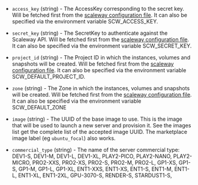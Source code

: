 <!-- Code generated from the comments of the Config struct in builder/scaleway/config.go; DO NOT EDIT MANUALLY -->

- `access_key` (string) - The AccessKey corresponding to the secret key.
  Will be fetched first from the [scaleway configuration file](https://github.com/scaleway/scaleway-sdk-go/blob/master/scw/README.md).
  It can also be specified via the environment variable SCW_ACCESS_KEY.

- `secret_key` (string) - The SecretKey to authenticate against the Scaleway API.
  Will be fetched first from the [scaleway configuration file](https://github.com/scaleway/scaleway-sdk-go/blob/master/scw/README.md).
  It can also be specified via the environment variable SCW_SECRET_KEY.

- `project_id` (string) - The Project ID in which the instances, volumes and snapshots will be created.
  Will be fetched first from the [scaleway configuration file](https://github.com/scaleway/scaleway-sdk-go/blob/master/scw/README.md).
  It can also be specified via the environment variable SCW_DEFAULT_PROJECT_ID.

- `zone` (string) - The Zone in which the instances, volumes and snapshots will be created.
  Will be fetched first from the [scaleway configuration file](https://github.com/scaleway/scaleway-sdk-go/blob/master/scw/README.md).
  It can also be specified via the environment variable SCW_DEFAULT_ZONE

- `image` (string) - The UUID of the base image to use. This is the image
  that will be used to launch a new server and provision it. See
  the images list
  get the complete list of the accepted image UUID.
  The marketplace image label (eg `ubuntu_focal`) also works.

- `commercial_type` (string) - The name of the server commercial type:
  DEV1-S, DEV1-M, DEV1-L, DEV1-XL,
  PLAY2-PICO, PLAY2-NANO, PLAY2-MICRO,
  PRO2-XXS, PRO2-XS, PRO2-S, PRO2-M, PRO2-L,
  GP1-XS, GP1-S, GP1-M, GP1-L, GP1-XL,
  ENT1-XXS, ENT1-XS, ENT1-S, ENT1-M, ENT1-L, ENT1-XL, ENT1-2XL,
  GPU-3070-S, RENDER-S, STARDUST1-S,

<!-- End of code generated from the comments of the Config struct in builder/scaleway/config.go; -->
